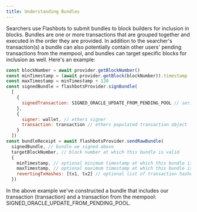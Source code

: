 ```yaml
---
title: Understanding Bundles
---
```


Searchers use Flashbots to submit bundles to block builders for inclusion in blocks. Bundles are one or more transactions that are grouped together and executed in the order they are provided. In addition to the searcher's transaction(s) a bundle can also potentially contain other users' pending transactions from the mempool, and bundles can target specific blocks for inclusion as well. Here's an example:

```js
const blockNumber = await provider.getBlockNumber()
const minTimestamp = (await provider.getBlock(blockNumber)).timestamp
const maxTimestamp = minTimestamp + 120
const signedBundle = flashbotsProvider.signBundle(
  [
    {
      signedTransaction: SIGNED_ORACLE_UPDATE_FROM_PENDING_POOL // serialized signed transaction hex
    },
    {
      signer: wallet, // ethers signer
      transaction: transaction // ethers populated transaction object
    }
  ])
const bundleReceipt = await flashbotsProvider.sendRawBundle(
  signedBundle, // bundle we signed above
  targetBlockNumber, // block number at which this bundle is valid
  {
    minTimestamp, // optional minimum timestamp at which this bundle is valid (inclusive)
    maxTimestamp, // optional maximum timestamp at which this bundle is valid (inclusive)
    revertingTxHashes: [tx1, tx2] // optional list of transaction hashes allowed to revert. Without specifying here, any revert invalidates the entire bundle.
  })
```

In the above example we've constructed a bundle that includes our transaction (transaction) and a transaction from the mempool: SIGNED_ORACLE_UPDATE_FROM_PENDING_POOL.
